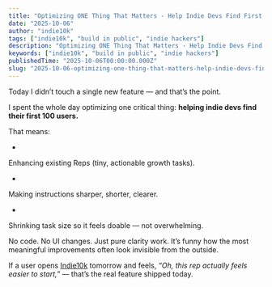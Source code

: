 ```yaml
---
title: "Optimizing ONE Thing That Matters - Help Indie Devs Find First 100 Users"
date: "2025-10-06"
author: "indie10k"
tags: ["indie10k", "build in public", "indie hackers"]
description: "Optimizing ONE Thing That Matters - Help Indie Devs Find First 100 Users"
keywords: ["indie10k", "build in public", "indie hackers"]
publishedTime: "2025-10-06T00:00:00.000Z"
slug: "2025-10-06-optimizing-one-thing-that-matters-help-indie-devs-find-first-100-users-nvFNv1lM7VsZ1PeYDfTS"
---
```


Today I didn’t touch a single new feature — and that’s the point.

I spent the whole day optimizing one critical thing: **helping indie devs find their first 100 users.**

That means:

- 
Enhancing existing Reps (tiny, actionable growth tasks).

- 
Making instructions sharper, shorter, clearer.

- 
Shrinking task size so it feels doable — not overwhelming.

No code. No UI changes. Just pure clarity work.
It’s funny how the most meaningful improvements often look invisible from the outside.

If a user opens [Indie10k](https://indie10k.com) tomorrow and feels, *“Oh, this rep actually feels easier to start,”* — that’s the real feature shipped today.